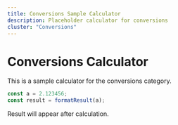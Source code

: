 ```yaml
---
title: Conversions Sample Calculator
description: Placeholder calculator for conversions
cluster: "Conversions"
---
```



# Conversions Calculator

This is a sample calculator for the conversions category.

```js
const a = 2.123456;
const result = formatResult(a);
```

Result will appear after calculation.
